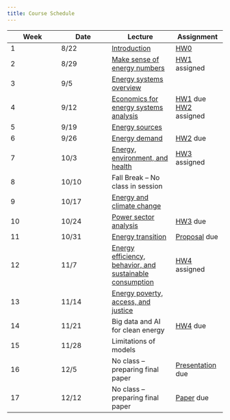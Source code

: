 ```yaml
---
title: Course Schedule
---
```


| Week | Date  | Lecture    | Assignment     |
|-----------------|-----------------|---------------------|-----------------|
| 1    | 8/22  | [Introduction](lectures/lecture1/index.qmd)  | [HW0](assignments/hw0.qmd)  |
| 2    | 8/29  | [Make sense of energy numbers](lectures/lecture2/index.qmd)  | [HW1](assignments/hw1.qmd) assigned  |
| 3    | 9/5   | [Energy systems overview](lectures/lecture3/index.qmd)  |       |
| 4    | 9/12  | [Economics for energy systems analysis](lectures/lecture4/index.qmd) | [HW1](assignments/hw1.qmd) due </br> [HW2](assignments/hw2.qmd) assigned |
| 5    | 9/19  | [Energy sources](lectures/lecture5/index.qmd)  |         |
| 6    | 9/26  | [Energy demand](lectures/lecture6/index.qmd)  | [HW2](assignments/hw2.qmd) due  |
| 7    | 10/3  | [Energy, environment, and health](lectures/lecture7/index.qmd)   | [HW3](assignments/hw3.qmd) assigned  |
| 8    | 10/10 | Fall Break -- No class in session  |      |
| 9    | 10/17 | [Energy and climate change](lectures/lecture8/index.qmd) |    |
| 10   | 10/24 | [Power sector analysis](lectures/lecture9/index.qmd) | [HW3](assignments/hw3.qmd) due  |
| 11   | 10/31 | [Energy transition](lectures/lecture10/index.qmd) | [Proposal](project.qmd) due    |
| 12   | 11/7  | [Energy efficiency, behavior, and sustainable consumption](lectures/lecture11/index.qmd) | [HW4](assignments/hw4.qmd) assigned |
| 13   | 11/14 | [Energy poverty, access, and justice](lectures/lecture12/index.qmd)   |    |
| 14   | 11/21 | Big data and AI for clean energy   | [HW4](assignments/hw4.qmd) due     |
| 15   | 11/28 | Limitations of models       |    |
| 16   | 12/5  | No class -- preparing final paper  | [Presentation](project.qmd) due   |
| 17   | 12/12 | No class -- preparing final paper  | [Paper](project.qmd) due   |

